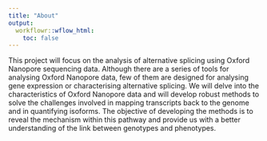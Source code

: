 ```yaml
---
title: "About"
output:
  workflowr::wflow_html:
    toc: false
---
```



This project will focus on the analysis of alternative splicing using Oxford Nanopore sequencing data. Although there are a series of tools for analysing Oxford Nanopore data, few of them are designed for analysing gene expression or characterising alternative splicing. We will delve into the characteristics of Oxford Nanopore data and will develop robust methods to solve the challenges involved in mapping transcripts back to the genome and in quantifying isoforms. The objective of developing the methods is to reveal the mechanism within this pathway and provide us with a better understanding of the link between genotypes and phenotypes. 

